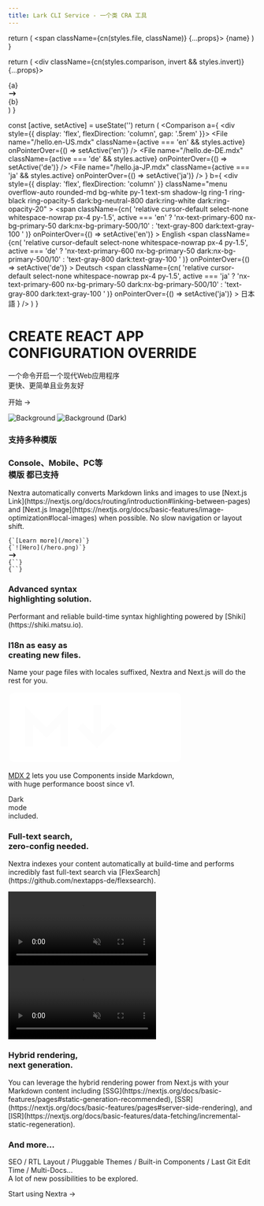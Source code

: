 ```yaml
---
title: Lark CLI Service - 一个类 CRA 工具
---
```



  return (
    <span className={cn(styles.file, className)} {...props}>
      {name}
    </span>
  )
}

  return (
    <div className={cn(styles.comparison, invert && styles.invert)} {...props}>
      <div>{a}</div>
      <svg
        xmlns="http://www.w3.org/2000/svg"
        width="1.2em"
        viewBox="0 0 20 20"
        fill="currentColor"
      >
        <path
          fillRule="evenodd"
          d="M12.293 5.293a1 1 0 011.414 0l4 4a1 1 0 010 1.414l-4 4a1 1 0 01-1.414-1.414L14.586 11H3a1 1 0 110-2h11.586l-2.293-2.293a1 1 0 010-1.414z"
          clipRule="evenodd"
        />
      </svg>
      <div>{b}</div>
    </div>
  )
}

  const [active, setActive] = useState('')
  return (
    <Comparison
      a={
        <div style={{ display: 'flex', flexDirection: 'column', gap: '.5rem' }}>
          <File
            name="/hello.en-US.mdx"
            className={active === 'en' && styles.active}
            onPointerOver={() => setActive('en')}
          />
          <File
            name="/hello.de-DE.mdx"
            className={active === 'de' && styles.active}
            onPointerOver={() => setActive('de')}
          />
          <File
            name="/hello.ja-JP.mdx"
            className={active === 'ja' && styles.active}
            onPointerOver={() => setActive('ja')}
          />
        </div>
      }
      b={
        <div
          style={{ display: 'flex', flexDirection: 'column' }}
          className="menu overflow-auto rounded-md bg-white py-1 text-sm shadow-lg ring-1 ring-black ring-opacity-5 dark:bg-neutral-800 dark:ring-white dark:ring-opacity-20"
        >
          <span
            className={cn(
              'relative cursor-default select-none whitespace-nowrap px-4 py-1.5',
              active === 'en'
                ? 'nx-text-primary-600 nx-bg-primary-50 dark:nx-bg-primary-500/10'
                : 'text-gray-800 dark:text-gray-100 '
            )}
            onPointerOver={() => setActive('en')}
          >
            English
          </span>
          <span
            className={cn(
              'relative cursor-default select-none whitespace-nowrap px-4 py-1.5',
              active === 'de'
                ? 'nx-text-primary-600 nx-bg-primary-50 dark:nx-bg-primary-500/10'
                : 'text-gray-800 dark:text-gray-100 '
            )}
            onPointerOver={() => setActive('de')}
          >
            Deutsch
          </span>
          <span
            className={cn(
              'relative cursor-default select-none whitespace-nowrap px-4 py-1.5',
              active === 'ja'
                ? 'nx-text-primary-600 nx-bg-primary-50 dark:nx-bg-primary-500/10'
                : 'text-gray-800 dark:text-gray-100 '
            )}
            onPointerOver={() => setActive('ja')}
          >
            日本語
          </span>
        </div>
      }
    />
  )
}

<div className="home-content">
  <div className="content-container">
    <h1 className="headline">CREATE REACT APP <br className='sm:block hidden'/>CONFIGURATION OVERRIDE </h1>
    <p className="subtitle">一个命令开启一个现代Web应用程序 <br className='sm:block hidden'/>更快、更简单且业务友好</p>
    <p className="subtitle">
      <Link className={styles.cta} href="/docs"> 开始 <span>→</span></Link>
    </p>
  </div>
  <style jsx>{`
    .content-container {
      max-width: 90rem;
      padding-left: max(env(safe-area-inset-left),1.5rem);
      padding-right: max(env(safe-area-inset-right),1.5rem);
      margin: 0 auto;
    }
    .features-container {
      margin: 8rem 0 0;
      padding: 4rem 0;
      background-color: #f3f4f6;
      border-bottom: 1px solid #e5e7eb;
    }
    .features-container .content-container {
      margin-top: -8rem;
    }
    :global(.dark) .features-container {
      background-color: #000;
      border-bottom: 1px solid rgb(38,38,38);
    }
    .headline {
      display: inline-flex;
      font-size: 3.125rem;
      font-size: min(4.375rem, max(8vw, 2.5rem));
      font-weight: 700;
      font-feature-settings: initial;
      letter-spacing: -.12rem;
      margin-left: -0.2rem;
      margin-top: 3.4rem;
      line-height: 1.1;
      background-image: linear-gradient(146deg,#000,#757a7d);
      -webkit-background-clip: text;
      -webkit-text-fill-color: transparent;
      background-clip: text;
    }
    :global(.dark) .headline {
      background-image: linear-gradient(146deg,#fff,#757a7d);
    }
    .subtitle {
      font-size: 1.3rem;
      font-size: min(1.3rem, max(3.5vw, 1.2rem));
      font-feature-settings: initial;
      line-height: 1.6;
    }
    .nextjs-link {
      color: currentColor;
      text-decoration: none;
      font-weight: 600;
    }
    :global(#docs-card) {
      color: #fff;
      text-shadow: 0 0 1rem rgba(0,0,0,0.1);
    }
    :global(#docs-card img) {
      object-fit: cover;
      object-position: left;
      position: absolute;
      left: 0;
      right: 0;
      top: 0;
      bottom: 0;
      height: 100%;
      z-index: 0;
      user-select: none;
      pointer-events: none;
    }
    :global(#docs-card img:nth-child(2)) {
      display: none;
    }
    :global(.dark #docs-card img:nth-child(2)) {
      display: initial;
    }
    :global(.dark #docs-card img:nth-child(1)) {
      display: none;
    }
    :global(#highlighting-card) {
      min-height: 300px;
      background-image: linear-gradient(to top, transparent, #fff 50%), url(/assets/syntax-highlighting.svg);
      background-size: 634px;
      background-position: -6px calc(100% + 4px);
      background-repeat: no-repeat;
    }
    :global(.dark #highlighting-card) {
      background-image: linear-gradient(to top, transparent, #202020 50%), url(/assets/syntax-highlighting.svg);
    }
    :global(.feat-darkmode) {
      min-height: 300px;
    }
    :global(.feat-darkmode h3) {
      font-size: 48px;
    }
    :global(#search-card) {
      display: flex;
      flex-direction: column;
      justify-content: center;
    }
    :global(#search-card p) {
      max-width: 320px;
    }
    :global(#search-card video) {
      position: absolute;
      right: 0;
      top: 24px;
      height: 430px;
      pointer-events: none;
      max-width: 60%;
    }
    :global(#fs-card) {
      min-height: 240px;
    }
    :global(#fs-card h3) {
      text-align: left;
      width: min(300px, 41%);
      min-width: 155px;
    }
    :global(#a11y-card) {
      background-image: url(/assets/high-contrast.png);
      background-position: -160px 160px;
    }
    @media screen and (max-width: 1300px) {
      :global(#a11y-card) {
        background-image: linear-gradient(to bottom, white, transparent), url(/assets/high-contrast.png);
      }
    }
    @media screen and (max-width: 1200px) {
      :global(#highlighting-card) {
        aspect-ratio: auto;
      }
      :global(.feat-darkmode h3) {
        font-size: 4vw;
        font-size: min(48px, max(4vw, 30px));
      }
      :global(#search-card video) {
        aspect-ratio: 787/623;
        height: auto;
      }
      .headline {
        letter-spacing: -.08rem;
      }
    }
    @media screen and (max-width: 1024px) {
      :global(#docs-card) {
        aspect-ratio: 135/86;
      }
      :global(#search-card) {
        aspect-ratio: 8/3;
      }
      :global(#search-card h3) {
        text-align: left;
      }
      :global(#highlighting-card) {
        background-size: 136%;
      }
      :global(#a11y-card) {
        background-image: url(/assets/high-contrast.png);
        background-position: center 160px;
      }
    }
    @media screen and (max-width: 768px) {
      :global(#docs-card) {
        min-height: 348px;
        width: 100%;
        aspect-ratio: auto;
      }
      :global(#docs-card img) {
        object-position: -26px 0;
        width: 250%;
        max-width: initial;
      }
    }
    @media screen and (max-width: 640px) {
      :global(#search-card) {
        aspect-ratio: 2.5/2;
        justify-content: flex-start;
        align-items: stretch;
        min-height: 350px;
      }
      :global(#search-card h3) {
        text-align: center;
      }
      :global(#search-card p) {
        max-width: 100%;
      }
      :global(#search-card video) {
        position: relative;
        margin: .75em -1.75em 0;
        max-width: calc(100% + 3.5em);
      }
      :global(.dark #search-card video) {
        mix-blend-mode: lighten;
      }
    }
  `}</style>

  <div className="features-container">
    <div className="content-container">
      <Features>
        <Feature index={0} large centered id="docs-card" href="/docs/welcome">
          <Image src={docsCard} alt="Background" loading="eager" />
          <Image src={docsCardDark} alt="Background (Dark)" loading="eager" />
          <h3>支持多种模版</h3>
        </Feature>
        <Feature index={1} centered className="card-with-border" href="/docs/guide/image">
          <div className="h-full flex flex-col justify-between">
            <h3>Console、Mobile、PC等 <br className="show-on-mobile"/>模版 <span style={{ fontWeight: 300 }}>都已支持</span></h3>
            <p className='text-left mb-8'>Nextra automatically converts Markdown links and images to use [Next.js Link](https://nextjs.org/docs/routing/introduction#linking-between-pages) and [Next.js Image](https://nextjs.org/docs/basic-features/image-optimization#local-images) when possible. No slow navigation or layout shift.</p>
            <div>
              <div className={styles.optimization}>
                <div style={{ fontSize: '.9rem' }} className="leading-8">
                  <code>{`[Learn more](/more)`}</code>
                  <br/>
                  <code>{`![Hero](/hero.png)`}</code>
                </div>
              </div>
              <div className="flex justify-center text-neutral-400 my-6">
                <svg xmlns="http://www.w3.org/2000/svg" width="1.2em" viewBox="0 0 20 20" fill="currentColor" className="rotate-90">
                  <path fillRule="evenodd" d="M12.293 5.293a1 1 0 011.414 0l4 4a1 1 0 010 1.414l-4 4a1 1 0 01-1.414-1.414L14.586 11H3a1 1 0 110-2h11.586l-2.293-2.293a1 1 0 010-1.414z" clipRule="evenodd" />
                </svg>
              </div>
              <div className={styles.optimization}>
                <div style={{ fontSize: '.9rem' }} className="leading-8">
                  <code>{`<Link .../>`}</code>
                  <br/>
                  <code>{`<Image .../>`}</code>
                </div>
              </div>
            </div>
          </div>
        </Feature>
        <Feature index={2} id="highlighting-card" href="/docs/guide/syntax-highlighting">
          <h3>Advanced syntax <br className="show-on-mobile"/>highlighting solution.</h3>
          <p>Performant and reliable build-time syntax highlighting powered by [Shiki](https://shiki.matsu.io).</p>
        </Feature>
        <Feature index={3} href="/docs/guide/i18n">
          <h3>I18n as easy as <br className="show-on-mobile"/>creating new files.</h3>
          <p className='mb-4'>Name your page files with locales suffixed, Nextra and Next.js will do the rest for you.</p>
          <I18n/>
        </Feature>
        <Feature index={4} centered style={{
          display: 'flex',
          flexDirection: 'column',
          alignItems: 'center',
          justifyContent: 'center',
          backgroundImage: 'url(/assets/gradient-bg.jpeg)',
          backgroundSize: 'cover',
          backgroundPosition: 'center',
          color: '#fff'
        }} href="/docs/guide/markdown">
          <svg width="70%" viewBox="0 0 69 29" fill="none" xmlns="http://www.w3.org/2000/svg" style={{
            filter: 'drop-shadow(0 2px 10px rgba(0, 0, 0, .1))'
          }}>
            <path fillRule="evenodd" clipRule="evenodd" d="M66.375 0.375H2.625C1.38236 0.375 0.375 1.38236 0.375 2.625V25.875C0.375 27.1176 1.38236 28.125 2.625 28.125H66.375C67.6176 28.125 68.625 27.1176 68.625 25.875V2.625C68.625 1.38236 67.6176 0.375 66.375 0.375ZM23.625 5.75368V9.375V21.875H20.625V12.9963L16.1857 17.4357L15.125 18.4963L14.0643 17.4357L9.75 13.1213V22H6.75V9.5V5.87868L9.31066 8.43934L15.125 14.2537L21.0643 8.31434L23.625 5.75368ZM29.5607 12.5643L33.75 16.7537V5.375H36.75V16.7537L40.9393 12.5643L43.0607 14.6857L36.3107 21.4357L35.25 22.4963L34.1893 21.4357L27.4393 14.6857L29.5607 12.5643ZM62.3105 19.5592L56.1228 13.3736L62.4357 7.06066L60.3143 4.93934L54.0011 11.2526L47.6855 4.93916L45.5645 7.06084L51.8798 13.3739L45.6893 19.5643L47.8107 21.6857L54.0014 15.4949L60.1895 21.6808L62.3105 19.5592Z" fill="#fff"/>
          </svg>
          <p style={{
            textShadow: '0 2px 4px rgb(0 0 0 / 20%)'
          }}><a href="https://mdxjs.com/blog/v2" target="_blank" style={{ color: 'currentColor' }}>MDX 2</a> lets you use Components inside Markdown, <br className="hide-medium"/>with huge performance boost since v1.</p>
        </Feature>
        <Feature index={5} centered className="feat-darkmode" style={{
          display: 'flex',
          alignItems: 'center',
          justifyContent: 'center',
        }}>
          <motion.div
            className="w-full h-full"
            animate={{
              backgroundPosition: ['0% 0%', '50% 40%', '50% 40%', '100% 100%'],
              backgroundImage: [`radial-gradient(farthest-corner, #e2e5ea, #e2e5ea)`, 'radial-gradient(farthest-corner, #06080a, #e2e5ea)', 'radial-gradient(farthest-corner, #06080a, #e2e5ea)', 'radial-gradient(farthest-corner, #e2e5ea, #e2e5ea)'],
            }}
            transition={{
              backgroundPosition: {
                times: [0, .5, .5, 1],
                type: 'spring',
                repeat: Infinity,
                duration: 10,
                delay: 1
              },
              backgroundImage: {
                times: [0, .2, .8, 1],
                repeat: Infinity,
                duration: 10,
                delay: 1
              },
            }}
            style={{
              position: 'absolute',
              top: 0,
              left: 0,
              backgroundImage: `radial-gradient(farthest-corner, #06080a, #e2e5ea)`,
              backgroundSize: '400% 400%',
              backgroundRepeat: 'no-repeat',
            }}
          />
          <motion.h3
            animate={{
              color: ['#dae5ff', '#fff', '#fff', '#dae5ff'],
            }}
            transition={{
              color: {
                times: [.25, .35, .7, .8],
                type: 'spring',
                repeat: Infinity,
                duration: 10,
                delay: 1
              },
            }}
            style={{
              position: 'relative',
              mixBlendMode: 'difference',
            }}
          >Dark <br/>mode <br/>included.</motion.h3>
        </Feature>
        <Feature index={6} large id="search-card" href="/docs/docs-theme/theme-configuration#search">
          <div style={{ zIndex: 2}}>
            <h3>Full-text search, <br/>zero-config needed.</h3>
            <p>Nextra indexes your content automatically at build-time and performs incredibly fast full-text search via [FlexSearch](https://github.com/nextapps-de/flexsearch).</p>
          </div>
          <div className="absolute w-full h-full inset-0 hidden sm:block bg-[linear-gradient(to_right,white_250px,_transparent)] dark:bg-[linear-gradient(to_right,#202020_250px,_transparent)] z-[1]"/>
          <video autoPlay="autoplay" loop muted playsInline className="dark:hidden block">
            <source src="/assets/search.mp4" type="video/mp4"/>
          </video>
          <video autoPlay="autoplay" loop muted playsInline className="dark:block hidden -translate-x-4">
            <source src="/assets/search-dark.mp4" type="video/mp4"/>
          </video>
        </Feature>
        <Feature index={9} href="/docs/guide/ssg">
          <h3>Hybrid rendering, <br/>next generation.</h3>
          <p className='mr-6'>You can leverage the hybrid rendering power from Next.js with your Markdown content including [SSG](https://nextjs.org/docs/basic-features/pages#static-generation-recommended), [SSR](https://nextjs.org/docs/basic-features/pages#server-side-rendering), and [ISR](https://nextjs.org/docs/basic-features/data-fetching/incremental-static-regeneration).</p>
        </Feature>
        <Feature index={10} large>
          <h3>And more...</h3>
          <p>SEO / RTL Layout / Pluggable Themes / Built-in Components / Last Git Edit Time / Multi-Docs...<br/>A lot of new possibilities to be explored.</p>
          <p className="subtitle"><Link className="!no-underline" href="/docs">Start using Nextra →</Link></p>
        </Feature>
      </Features>
    </div>
  </div>
</div>
